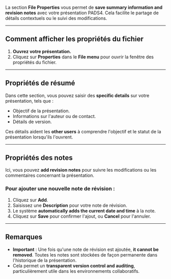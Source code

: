 La section **File Properties** vous permet de **save summary information and revision notes** avec votre présentation PADS4. Cela facilite le partage de détails contextuels ou le suivi des modifications.

***

## **Comment afficher les propriétés du fichier**

1. **Ouvrez votre présentation.**
2. Cliquez sur **Properties** dans le **File menu** pour ouvrir la fenêtre des propriétés du fichier.

***

## **Propriétés de résumé**

Dans cette section, vous pouvez saisir des **specific details** sur votre présentation, tels que :

* Objectif de la présentation.
* Informations sur l'auteur ou de contact.
* Détails de version.

Ces détails aident les **other users** à comprendre l'objectif et le statut de la présentation lorsqu'ils l'ouvrent.

***

## **Propriétés des notes**

Ici, vous pouvez **add revision notes** pour suivre les modifications ou les commentaires concernant la présentation.

### **Pour ajouter une nouvelle note de révision :**

1. Cliquez sur **Add**.
2. Saisissez une **Description** pour votre note de révision.
3. Le système **automatically adds the current date and time** à la note.
4. Cliquez sur **Save** pour confirmer l'ajout, ou **Cancel** pour l'annuler.

***

## **Remarques**

* **Important** : Une fois qu'une note de révision est ajoutée, **it cannot be removed**. Toutes les notes sont stockées de façon permanente dans l'historique de la présentation.
* Cela permet un **transparent version control and auditing**, particulièrement utile dans les environnements collaboratifs.
